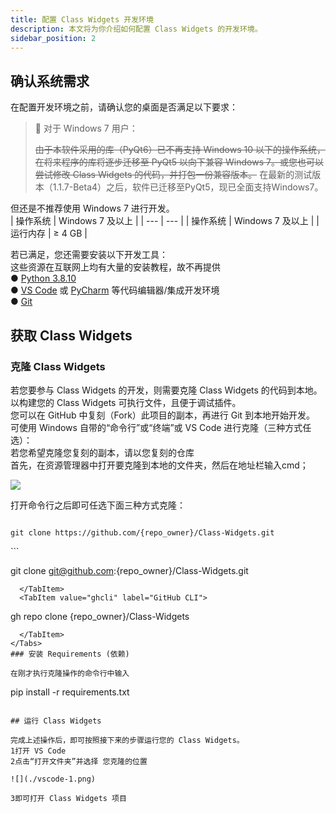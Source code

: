 ```yaml
---
title: 配置 Class Widgets 开发环境
description: 本文将为你介绍如何配置 Class Widgets 的开发环境。 
sidebar_position: 2
---
```


## 确认系统需求  

在配置开发环境之前，请确认您的桌面是否满足以下要求：  

> 🚧 对于 Windows 7 用户：
> 
> ~~由于本软件采用的库（PyQt6）已不再支持 Windows 10 以下的操作系统，在将来程序的库将逐步迁移至 PyQt5 以向下兼容 Windows 7。或您也可以尝试修改 Class Widgets 的代码，并打包一份兼容版本。~~
> 在最新的测试版本（1.1.7-Beta4）之后，软件已迁移至PyQt5，现已全面支持Windows7。  

但还是不推荐使用 Windows 7 进行开发。  
| 操作系统 | Windows 7 及以上 |
| --- | --- |
| 操作系统 | Windows 7 及以上 |
| 运行内存 | ≥ 4 GB |

若已满足，您还需要安装以下开发工具：  
这些资源在互联网上均有大量的安装教程，故不再提供  
● [Python 3.8.10](https://www.python.org/downloads/release/python-3810/)  
● [VS Code](https://code.visualstudio.com/) 或 [PyCharm](https://www.jetbrains.com/pycharm/) 等代码编辑器/集成开发环境  
● [Git](https://git-scm.com/downloads)  
## 获取 Class Widgets  

### 克隆 Class Widgets  

若您要参与 Class Widgets 的开发，则需要克隆 Class Widgets 的代码到本地。以构建您的 Class Widgets 可执行文件，且便于调试插件。  
您可以在 GitHub 中复刻（Fork）此项目的副本，再进行 Git 到本地开始开发。  
可使用 Windows 自带的“命令行”或“终端”或 VS Code 进行克隆（三种方式任选）：  
若您希望克隆您复刻的副本，请以您复刻的仓库  
首先，在资源管理器中打开要克隆到本地的文件夹，然后在地址栏输入cmd；  

![](./image.png)

打开命令行之后即可任选下面三种方式克隆：  
<Tabs><TabItem value="https" label="HTTPS" default>
```

git clone https://github.com/{repo_owner}/Class-Widgets.git  

```
  </TabItem>
  <TabItem value="ssh" label="SSH">
```

git clone git@github.com:{repo_owner}/Class-Widgets.git  

```
  </TabItem>
  <TabItem value="ghcli" label="GitHub CLI">
```

gh repo clone {repo_owner}/Class-Widgets  

```
  </TabItem>
</Tabs>
### 安装 Requirements (依赖)  

在刚才执行克隆操作的命令行中输入  

```

pip install -r requirements.txt  

```

## 运行 Class Widgets  

完成上述操作后，即可按照接下来的步骤运行您的 Class Widgets。  
1打开 VS Code  
2点击“打开文件夹”并选择 您克隆的位置  

![](./vscode-1.png)

3即可打开 Class Widgets 项目